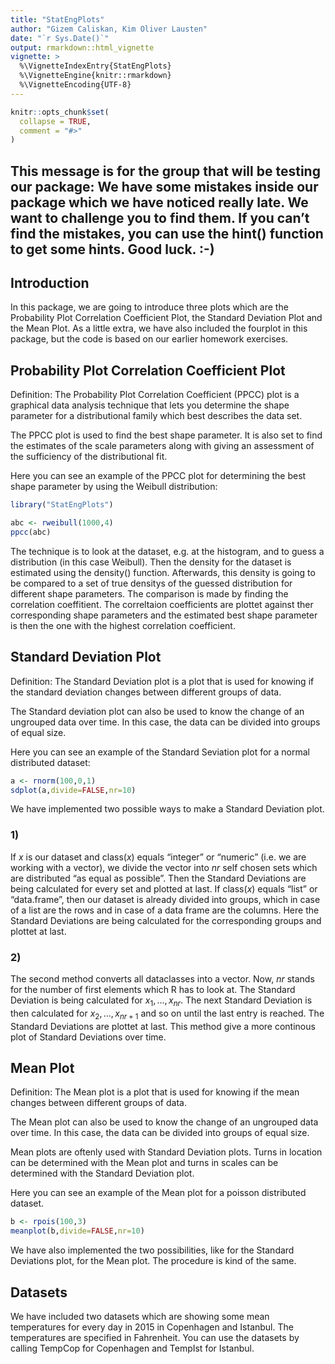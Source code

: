 ```yaml
---
title: "StatEngPlots"
author: "Gizem Caliskan, Kim Oliver Lausten"
date: "`r Sys.Date()`"
output: rmarkdown::html_vignette
vignette: >
  %\VignetteIndexEntry{StatEngPlots}
  %\VignetteEngine{knitr::rmarkdown}
  %\VignetteEncoding{UTF-8}
---
```


```r
knitr::opts_chunk$set(
  collapse = TRUE,
  comment = "#>"
)
```
## This message is for the group that will be testing our package: We have some mistakes inside our package which we have noticed really late. We want to challenge you to find them. If you can't find the mistakes, you can use the hint() function to get some hints. Good luck. :-)

## Introduction

In this package, we are going to introduce three plots which are the Probability Plot Correlation Coefficient Plot, the Standard Deviation Plot and the Mean Plot. As a little extra, we have also included the fourplot in this package, but the code is based on our earlier homework exercises.

## Probability Plot Correlation Coefficient Plot

Definition: The Probability Plot Correlation Coefficient (PPCC) plot is a graphical data analysis technique that lets you determine the shape parameter for a distributional family which best describes the data set.

The PPCC plot is used to find the best shape parameter. It is also set to find the estimates of the scale parameters along with giving an assessment of the sufficiency of the distributional fit.

Here you can see an example of the PPCC plot for determining the best shape parameter by using the Weibull distribution:

```R
library("StatEngPlots")

abc <- rweibull(1000,4)
ppcc(abc)

```

The technique is to look at the dataset, e.g. at the histogram, and to guess a distribution (in this case Weibull). Then the density for the dataset is estimated using the density() function. Afterwards, this density is going to be compared to a set of true densitys of the guessed distribution for different shape parameters. The comparison is made by finding the correlation coeffitient. The correltaion coefficients are plottet against ther corresponding shape parameters and the estimated best shape parameter is then the one with the highest correlation coefficient.

## Standard Deviation Plot

Definition: The Standard Deviation plot is a plot that is used for knowing if the standard deviation changes between different groups of data. 

The Standard deviation plot can also be used to know the change of an ungrouped data over time. In this case, the data can be divided into groups of equal size.

Here you can see an example of the Standard Seviation plot for a normal distributed dataset:

```R

a <- rnorm(100,0,1)
sdplot(a,divide=FALSE,nr=10)

```

We have implemented two possible ways to make a Standard Deviation plot.

### 1)

If $x$ is our dataset and class($x$) equals "integer" or "numeric" (i.e. we are working with a vector), we divide the vector into $nr$ self chosen sets which are distributed "as equal as possible". Then the Standard Deviations are being calculated for every set and plotted at last.
If class($x$) equals "list" or "data.frame", then our dataset is already divided into groups, which in case of a list are the rows and in case of a data frame are the columns. Here the Standard Deviations are being calculated for the corresponding groups and plottet at last.

### 2)

The second method converts all dataclasses into a vector. Now, $nr$ stands for the number of first elements which R has to look at. The Standard Deviation is being calculated for $x_1,...,x_{nr}$. The next Standard Deviation is then calculated for $x_2,...,x_{nr+1}$ and so on until the last entry is reached. The Standard Deviations are plottet at last. This method give a more continous plot of Standard Deviations over time.

## Mean Plot

Definition: The Mean plot is a plot that is used for knowing if the mean changes between different groups of data. 

The Mean plot can also be used to know the change of an ungrouped data over time. In this case, the data can be divided into groups of equal size.

Mean plots are oftenly used with Standard Deviation plots. Turns in location can be determined with the Mean plot and turns in scales can be determined with the Standard Deviation plot. 

Here you can see an example of the Mean plot for a poisson distributed dataset.

```R

b <- rpois(100,3)
meanplot(b,divide=FALSE,nr=10)

```

We have also implemented the two possibilities, like for the Standard Deviations plot, for the Mean plot. The procedure is kind of the same.

## Datasets

We have included two datasets which are showing some mean temperatures for every day in 2015 in Copenhagen and Istanbul. The temperatures are specified in Fahrenheit. You can use the datasets by calling TempCop for Copenhagen and TempIst for Istanbul.
